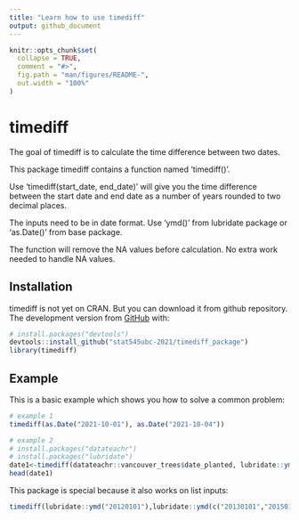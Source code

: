 ```yaml
---
title: "Learn how to use timediff"
output: github_document
---
```


<!-- README.md is generated from README.Rmd. Please edit that file -->

```r
knitr::opts_chunk$set(
  collapse = TRUE,
  comment = "#>",
  fig.path = "man/figures/README-",
  out.width = "100%"
)
```

# timediff

The goal of timediff is to calculate the time difference between two dates.

This package timediff contains a function named 'timediff()'. 

Use 'timediff(start_date, end_date)' will give you the time difference between the start date and end date as a number of years rounded to two decimal places.

The inputs need to be in date format. Use 'ymd()' from lubridate package or 'as.Date()' from base package. 

The function will remove the NA values before calculation. No extra work needed to handle NA values. 

## Installation

timediff is not yet on CRAN. But you can download it from github repository. The development version from [GitHub](https://github.com/) with:

```r
# install.packages("devtools")
devtools::install_github("stat545ubc-2021/timediff_package")
library(timediff)
```

## Example

This is a basic example which shows you how to solve a common problem:

```r
# example 1
timediff(as.Date("2021-10-01"), as.Date("2021-10-04"))

# example 2
# install.packages("datateachr")
# install.packages("lubridate")
date1<-timediff(datateachr::vancouver_trees$date_planted, lubridate::ymd("2021-10-04"))
head(date1)
```

This package is special because it also works on list inputs: 

```r
timediff(lubridate::ymd("20120101"),lubridate::ymd(c("20130101","20150101")))
```


